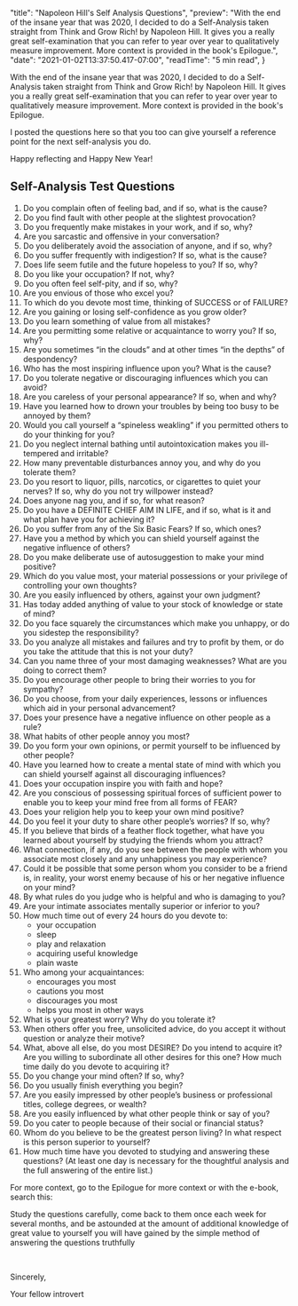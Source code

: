 
  "title": "Napoleon Hill's Self Analysis Questions",
  "preview": "With the end of the insane year that was 2020, I decided to do a Self-Analysis taken straight from Think and Grow Rich! by Napoleon Hill. It gives you a really great self-examination that you can refer to year over year to qualitatively measure improvement. More context is provided in the book's Epilogue.",
  "date": "2021-01-02T13:37:50.417-07:00",
  "readTime": "5 min read",
}


<div className={styles.postContent}>
  <p>With the end of the insane year that was 2020, I decided to do a Self-Analysis taken straight from Think and Grow Rich! by Napoleon Hill. It gives you a really great self-examination that you can refer to year over year to qualitatively measure improvement. More context is provided in the book&#39;s Epilogue.</p>
  <p>I posted the questions here so that you too can give yourself a reference point for the next self-analysis you do.</p>
  <p>Happy reflecting and Happy New Year!</p>
  <h2 id="self-analysis-test-questions">Self-Analysis Test Questions</h2>
  <ol>
    <li>Do you complain often of feeling bad, and if so, what is the cause?</li>
    <li>Do you find fault with other people at the slightest provocation?</li>
    <li>Do you frequently make mistakes in your work, and if so, why?</li>
    <li>Are you sarcastic and offensive in your conversation?</li>
    <li>Do you deliberately avoid the association of anyone, and if so, why?</li>
    <li>Do you suffer frequently with indigestion? If so, what is the cause?</li>
    <li>Does life seem futile and the future hopeless to you? If so, why?</li>
    <li>Do you like your occupation? If not, why?</li>
    <li>Do you often feel self-pity, and if so, why?</li>
    <li>Are you envious of those who excel you?</li>
    <li>To which do you devote most time, thinking of SUCCESS or of FAILURE?</li>
    <li>Are you gaining or losing self-confidence as you grow older?</li>
    <li>Do you learn something of value from all mistakes?</li>
    <li>Are you permitting some relative or acquaintance to worry you? If so, why?</li>
    <li>Are you sometimes “in the clouds” and at other times “in the depths” of despondency?</li>
    <li>Who has the most inspiring influence upon you? What is the cause?</li>
    <li>Do you tolerate negative or discouraging influences which you can avoid?</li>
    <li>Are you careless of your personal appearance? If so, when and why?</li>
    <li>Have you learned how to drown your troubles by being too busy to be annoyed by them?</li>
    <li>Would you call yourself a “spineless weakling” if you permitted others to do your thinking for you?</li>
    <li>Do you neglect internal bathing until autointoxication makes you ill-tempered and irritable?</li>
    <li>How many preventable disturbances annoy you, and why do you tolerate them?</li>
    <li>Do you resort to liquor, pills, narcotics, or cigarettes to quiet your nerves? If so, why do you not try willpower instead?</li>
    <li>Does anyone nag you, and if so, for what reason?</li>
    <li>Do you have a DEFINITE CHIEF AIM IN LIFE, and if so, what is it and what plan have you for achieving it?</li>
    <li>Do you suffer from any of the Six Basic Fears? If so, which ones?</li>
    <li>Have you a method by which you can shield yourself against the negative influence of others?</li>
    <li>Do you make deliberate use of autosuggestion to make your mind positive?</li>
    <li>Which do you value most, your material possessions or your privilege of controlling your own thoughts?</li>
    <li>Are you easily influenced by others, against your own judgment?</li>
    <li>Has today added anything of value to your stock of knowledge or state of mind?</li>
    <li>Do you face squarely the circumstances which make you unhappy, or do you sidestep the responsibility?</li>
    <li>Do you analyze all mistakes and failures and try to profit by them, or do you take the attitude that this is not your duty?</li>
    <li>Can you name three of your most damaging weaknesses? What are you doing to correct them?</li>
    <li>Do you encourage other people to bring their worries to you for sympathy?</li>
    <li>Do you choose, from your daily experiences, lessons or influences which aid in your personal advancement?</li>
    <li>Does your presence have a negative influence on other people as a rule?</li>
    <li>What habits of other people annoy you most?</li>
    <li>Do you form your own opinions, or permit yourself to be influenced by other people?</li>
    <li>Have you learned how to create a mental state of mind with which you can shield yourself against all discouraging influences?</li>
    <li>Does your occupation inspire you with faith and hope?</li>
    <li>Are you conscious of possessing spiritual forces of sufficient power to enable you to keep your mind free from all forms of FEAR?</li>
    <li>Does your religion help you to keep your own mind positive?</li>
    <li>Do you feel it your duty to share other people’s worries? If so, why?</li>
    <li>If you believe that birds of a feather flock together, what have you learned about yourself by studying the friends whom you attract?</li>
    <li>What connection, if any, do you see between the people with whom you associate most closely and any unhappiness you may experience?</li>
    <li>Could it be possible that some person whom you consider to be a friend is, in reality, your worst enemy because of his or her negative influence on your mind?</li>
    <li>By what rules do you judge who is helpful and who is damaging to you?</li>
    <li>Are your intimate associates mentally superior or inferior to you?</li>
    <li>How much time out of every 24 hours do you devote to:
      <ul>
        <li>your occupation</li>
        <li>sleep</li>
        <li>play and relaxation</li>
        <li>acquiring useful knowledge</li>
        <li>plain waste</li>
      </ul>
    </li>
    <li>Who among your acquaintances:
      <ul>
        <li>encourages you most</li>
        <li>cautions you most</li>
        <li>discourages you most</li>
        <li>helps you most in other ways</li>
      </ul>
    </li>
    <li>What is your greatest worry? Why do you tolerate it?</li>
    <li>When others offer you free, unsolicited advice, do you accept it without question or analyze their motive?</li>
    <li>What, above all else, do you most DESIRE? Do you intend to acquire it? Are you willing to subordinate all other desires for this one? How much time daily do you devote to acquiring it?</li>
    <li>Do you change your mind often? If so, why?</li>
    <li>Do you usually finish everything you begin?</li>
    <li>Are you easily impressed by other people’s business or professional titles, college degrees, or wealth?</li>
    <li>Are you easily influenced by what other people think or say of you?</li>
    <li>Do you cater to people because of their social or financial status?</li>
    <li>Whom do you believe to be the greatest person living? In what respect is this person superior to yourself?</li>
    <li>How much time have you devoted to studying and answering these questions? (At least one day is necessary for the thoughtful analysis and the full answering of the entire list.)</li>
  </ol>
  <p>For more context, go to the Epilogue for more context or with the e-book, search this:</p>
  <p>Study the questions carefully, come back to them once each week for several months, and be astounded at the amount of additional knowledge of great value to yourself you will have gained by the simple method of answering the questions truthfully</p>
  <br/>
  <p>Sincerely,</p>
  <p>Your fellow introvert</p>
</div>
